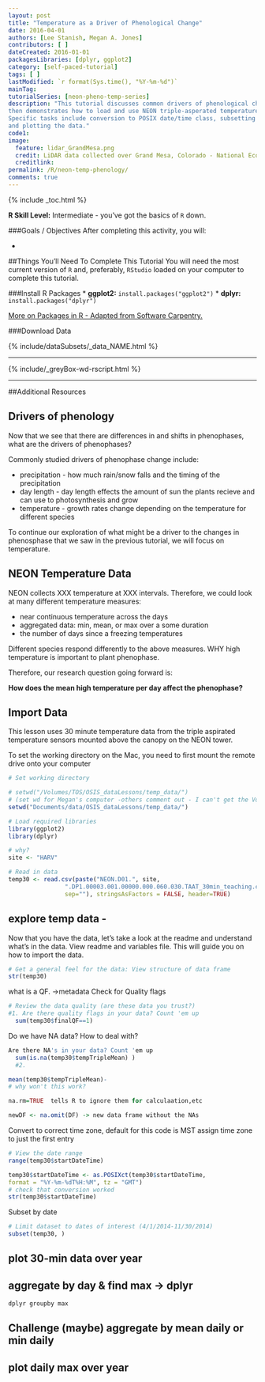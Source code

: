 ```yaml
---
layout: post
title: "Temperature as a Driver of Phenological Change"
date: 2016-04-01
authors: [Lee Stanish, Megan A. Jones]
contributors: [ ] 
dateCreated: 2016-01-01
packagesLibraries: [dplyr, ggplot2]
category: [self-paced-tutorial]
tags: [ ]
lastModified: `r format(Sys.time(), "%Y-%m-%d")`
mainTag: 
tutorialSeries: [neon-pheno-temp-series]
description: "This tutorial discusses common drivers of phenological change. And
then demonstrates how to load and use NEON triple-asperated temperature data. 
Specific tasks include conversion to POSIX date/time class, subsetting by date, 
and plotting the data."
code1: 
image:
  feature: lidar_GrandMesa.png
  credit: LiDAR data collected over Grand Mesa, Colorado - National Ecological Observatory Network (NEON)
  creditlink: 
permalink: /R/neon-temp-phenology/
comments: true
---
```


{% include _toc.html %}

**R Skill Level:** Intermediate - you've got the basics of `R` down.

<div id="objectives" markdown="1">

###Goals / Objectives
After completing this activity, you will:

 * 

##Things You’ll Need To Complete This Tutorial
You will need the most current version of `R` and, preferably, `RStudio` loaded
on your computer to complete this tutorial.

###Install R Packages
* **ggplot2:** `install.packages("ggplot2")`
* **dplyr:** `install.packages("dplyr")`

[More on Packages in R - Adapted from Software Carpentry.]({{site.baseurl}}R/Packages-In-R/)

###Download Data 

{% include/dataSubsets/_data_NAME.html %}  

****
{% include/_greyBox-wd-rscript.html %}

****

##Additional Resources

</div>

## Drivers of phenology

Now that we see that there are differences in and shifts in phenophases, what 
are the drivers of phenophases?

Commonly studied drivers of phenophase change include:
	
* precipitation - how much rain/snow falls and the timing of the precipitation
* day length - day length effects the amount of sun the plants recieve and can 
use to photosynthesis and grow
* temperature - growth rates change depending on the temperature for different 
species

To continue our exploration of what might be a driver to the changes in
phenosphase that we saw in the previous tutorial, we will focus on temperature.


## NEON Temperature Data 

NEON collects XXX temperature at XXX intervals. Therefore, we could look at many
different temperature measures:

* near continuous temperature across the days
* aggregated data: min, mean, or max over a some duration
* the number of days since a freezing temperatures

Different species respond differently to the above measures. WHY high 
temperature is important to plant phenophase. 

Therefore, our research question going forward is: 

**How does the mean high temperature per day affect the phenophase?** 


## Import Data

This lesson uses 30 minute temperature data from the triple aspirated
temperature sensors mounted above the canopy on the NEON tower.

To set the working directory on the Mac, you need to first mount
the remote drive onto your computer

``` r
# Set working directory

# setwd("/Volumes/TOS/OSIS_dataLessons/temp_data/")
# (set wd for Megan's computer -others comment out - I can't get the Volumes to work) -
setwd("Documents/data/OSIS_dataLessons/temp_data/")

# Load required libraries
library(ggplot2)
library(dplyr)

# why?
site <- "HARV"

# Read in data
temp30 <- read.csv(paste("NEON.D01.", site, 
                ".DP1.00003.001.00000.000.060.030.TAAT_30min_teaching.csv",
                sep=""), stringsAsFactors = FALSE, header=TRUE)

```

## explore temp data - 
Now that you have the data, let's take a look at the readme and understand 
what's in the data. View readme and variables file. This will guide you
on how to import the data.

``` r
# Get a general feel for the data: View structure of data frame
str(temp30)
```

what is a QF. ->metadata
Check for Quality flags

``` r
# Review the data quality (are these data you trust?)
#1. Are there quality flags in your data? Count 'em up
  sum(temp30$finalQF==1)

```

Do we have NA data?
How to deal with? 

``` r
Are there NA's in your data? Count 'em up
  sum(is.na(temp30$tempTripleMean) )
  #2. 

mean(temp30$tempTripleMean)- 
# why won't this work? 

na.rm=TRUE  tells R to ignore them for calculaation,etc

newDF <- na.omit(DF) -> new data frame without the NAs

```

Convert to correct time zone, default for this code is MST
 assign time zone to just the first entry
 
``` r

# View the date range
range(temp30$startDateTime)

temp30$startDateTime <- as.POSIXct(temp30$startDateTime,
format = "%Y-%m-%dT%H:%M", tz = "GMT")
# check that conversion worked
str(temp30$startDateTime)
```

Subset by date

``` r
# Limit dataset to dates of interest (4/1/2014-11/30/2014)
subset(temp30, )

```


## plot 30-min data over year 


## aggregate by day & find max ->  dplyr 

``` r
dplyr groupby max

```

## Challenge (maybe) aggregate by mean daily or min daily


## plot daily max over year

